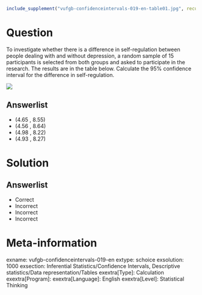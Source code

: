 ```{r, echo = FALSE, results = "hide"}
include_supplement("vufgb-confidenceintervals-019-en-table01.jpg", recursive = TRUE)
```

Question
========
  
To investigate whether there is a difference in self-regulation between people dealing with and without depression, a random sample of 15 participants is selected from both groups and asked to participate in the research. The results are in the table below. Calculate the 95% confidence interval for the difference in self-regulation.  

![](vufgb-confidenceintervals-019-en-table01.jpg)
  
Answerlist
----------
* (4.65 , 8.55)
* (4.56 , 8.64)
* (4.98 , 8.22) 
* (4.93 , 8.27)

Solution
========

Answerlist
----------
* Correct
* Incorrect
* Incorrect
* Incorrect

Meta-information
================
exname: vufgb-confidenceintervals-019-en
extype: schoice
exsolution: 1000
exsection: Inferential Statistics/Confidence Intervals, Descriptive statistics/Data representation/Tables
exextra[Type]: Calculation
exextra[Program]: 
exextra[Language]: English
exextra[Level]: Statistical Thinking